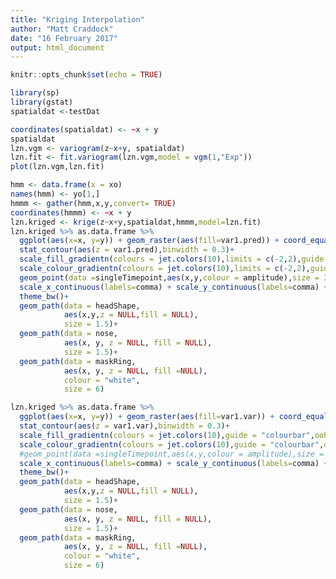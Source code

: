 ```yaml
---
title: "Kriging Interpolation"
author: "Matt Craddock"
date: "16 February 2017"
output: html_document
---
```


```r
knitr::opts_chunk$set(echo = TRUE)
```

```r
library(sp)
library(gstat)
spatialdat <-testDat

coordinates(spatialdat) <- ~x + y
spatialdat
lzn.vgm <- variogram(z~x+y, spatialdat)
lzn.fit <- fit.variogram(lzn.vgm,model = vgm(1,"Exp"))
plot(lzn.vgm,lzn.fit)

hmm <- data.frame(x = xo)
names(hmm) <- yo[1,]
hmmm <- gather(hmm,x,y,convert= TRUE)
coordinates(hmmm) <- ~x + y
lzn.kriged <- krige(z~x+y,spatialdat,hmmm,model=lzn.fit)
lzn.kriged %>% as.data.frame %>%
  ggplot(aes(x=x, y=y)) + geom_raster(aes(fill=var1.pred)) + coord_equal() +
  stat_contour(aes(z = var1.pred),binwidth = 0.3)+
  scale_fill_gradientn(colours = jet.colors(10),limits = c(-2,2),guide = "colourbar",oob = squish)+
  scale_colour_gradientn(colours = jet.colors(10),limits = c(-2,2),guide = "colourbar",oob = squish)+
  geom_point(data =singleTimepoint,aes(x,y,colour = amplitude),size = 3)+
  scale_x_continuous(labels=comma) + scale_y_continuous(labels=comma) +
  theme_bw()+
  geom_path(data = headShape,
            aes(x,y,z = NULL,fill = NULL),
            size = 1.5)+
  geom_path(data = nose,
            aes(x, y, z = NULL, fill = NULL),
            size = 1.5)+
  geom_path(data = maskRing,
            aes(x, y, z = NULL, fill =NULL),
            colour = "white",
            size = 6)

lzn.kriged %>% as.data.frame %>%
  ggplot(aes(x=x, y=y)) + geom_raster(aes(fill=var1.var)) + coord_equal() +
  stat_contour(aes(z = var1.var),binwidth = 0.3)+
  scale_fill_gradientn(colours = jet.colors(10),guide = "colourbar",oob = squish)+
  scale_colour_gradientn(colours = jet.colors(10),guide = "colourbar",oob = squish)+
  #geom_point(data =singleTimepoint,aes(x,y,colour = amplitude),size = 3)+
  scale_x_continuous(labels=comma) + scale_y_continuous(labels=comma) +
  theme_bw()+
  geom_path(data = headShape,
            aes(x,y,z = NULL,fill = NULL),
            size = 1.5)+
  geom_path(data = nose,
            aes(x, y, z = NULL, fill = NULL),
            size = 1.5)+
  geom_path(data = maskRing,
            aes(x, y, z = NULL, fill =NULL),
            colour = "white",
            size = 6)

```
